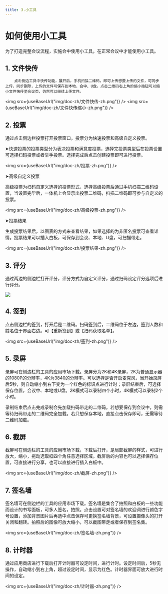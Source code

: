 ```yaml
---
title: 3.小工具
---
```



# 如何使用小工具

​        为了打造完整会议流程，实施会中使用小工具，在正常会议中才能使用小工具。

## 1. 文件快传

 		点击侧边工具中快传功能，展开后，手机扫描二维码，即可上传想要上传的文件，可同步上传，同步删除，上传的文件可保存到本地，会中、U盘。点击二维码右上角的缩小按钮可以缩小文件快传至会议页，仍然可以继续上传文件。


<img  src={useBaseUrl("img/doc-zh/文件快传-zh.png")} />
<img  src={useBaseUrl("img/doc-zh/文件快传缩小-zh.png")} />

## 2. 投票

​		通过点击侧边栏投票打开投票窗口，投票分为快速投票和高级自定义投票。

➤快速投票的投票类型分为表决投票和满意度投票，选择完投票类型后在投票设置可选择扫码投票或者举手投票。选择完成后点击创建投票即可进行投票。

<img  src={useBaseUrl("img/doc-zh/投票-zh.png")} />

➤高级自定义投票

​		高级投票为扫码自定义选择的投票形式，选择高级投票后通过手机扫描二维码设置，当设置完毕后，一体机上会显示出投票二维码，扫描二维码即可参与自定义的投票。

<img  src={useBaseUrl("img/doc-zh/高级投票-zh.png")} />


➤投票结果

​		生成投票结果后，以图表的方式来查看结果，如果选择的为非匿名投票可查看详情。投票结果可以插入白板，可保存到会议、本地、U盘，可扫描带走。

<img  src={useBaseUrl("img/doc-zh/投票结果-zh.png")} />

## 3. 评分

​        通过两边的侧边栏打开评分，评分方式为自定义评分，通过扫码设定评分选项后进行评分。

![](D:\Desktop\帮助文档素材图片\评分.png)

## 4. 签到

​       点击侧边栏的签到，打开后是二维码。扫码签到后，二维码位于左边，签到人数和姓名位于界面右边。可【重新签到】或【扫码获取名单】。

<img  src={useBaseUrl("img/doc-zh/签到-zh.png")} />

## 5. 录屏

​        录屏可在侧边栏的工具的应用市场下载。录屏分为2K和4K录屏，2K为普通显示器的1080P的分辨率，4K为3840的分辨率。可以选择是否开启麦克风，当开始录屏后5秒，则自动缩小到右下变为一个红色的标识点进行计时；录屏结束后，可选择保存位置，会议中、本地或U盘。2K模式可以录制四个小时，4K模式可以录制2个小时。

​		录制结束后点击完成录制会先加载扫码带走的二维码。若想要保存到会议中，则需等待扫码带走的二维码完全加载。若只想保存本地，直接点击保存即可，无需等待二维码加载。

## 6. 截屏

​        截屏可在侧边栏的工具的应用市场下载，下载后打开，是局部截屏的样式，可进行放大，缩小，拖动选取框四个角任意选择区域。截屏后的内容也可以选择保存位置，可直接进行分享，也可以直接进行插入白板中。

<img  src={useBaseUrl("img/doc-zh/截屏-zh.png")} />

## 7. 签名墙

​       	签名墙可在侧边栏的工具的应用市场下载。签名墙是集合了拍照和白板的一些功能而设计的书写面板，可多人签名，拍照。点击设置可对签名墙的欢迎词进行颜色字号设置，添加背景图片后再选中点击保存可更换签名墙背景，可设置摄像头的打开关闭和翻转。拍照后的图像可放大缩小，可以截图带走或者保存到签名集。

<img  src={useBaseUrl("img/doc-zh/签名墙-zh.png")} />

## 8. 计时器

​      	通过应用商店进行下载后打开计时器可设定时间，进行计时。设定时间后，5秒无操作，自动缩小到右上角，超过设定时间，显示为红色。计时器界面可放大进行时间的设定。

<img  src={useBaseUrl("img/doc-zh/计时器-zh.png")} />